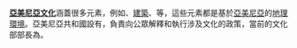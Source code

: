 '''[[亞美尼亞文化|亞美尼亞文化]]'''涵蓋很多元素，例如{{link-en|亞美尼亞文學|Armenian literature|文學}}、[[亚美尼亚建筑|建築]]、{{link-en|亞美尼亞舞蹈|Armenian dance|舞蹈}}等，這些元素都是基於[[亞美尼亞|亞美尼亞]]的[[亞美尼亞地理|地理環境]]。亞美尼亞共和國設有{{link-hy|亞美尼亞文化部|ՀՀ մշակույթի նախարարություն|文化部}}，負責向公眾解釋和執行涉及文化的政策，當前的文化部部長為{{link-ru|哈斯米克·波格霍相|Погосян, Асмик Степановна}}。